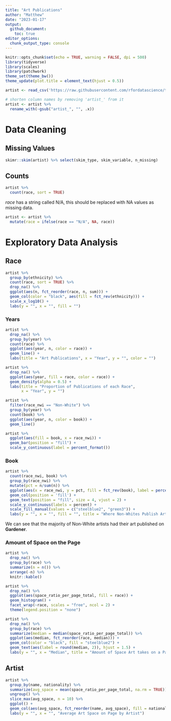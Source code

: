 ```yaml
---
title: "Art Publications"
author: "Matthew"
date: "2023-01-17"
output: 
  github_document:
    toc: true
editor_options: 
  chunk_output_type: console
---
```


```r
knitr::opts_chunk$set(echo = TRUE, warning = FALSE, dpi = 500)
library(tidyverse)
library(scales)
library(patchwork)
theme_set(theme_bw())
theme_update(plot.title = element_text(hjust = 0.5))
```

```r
artist <- read_csv('https://raw.githubusercontent.com/rfordatascience/tidytuesday/master/data/2023/2023-01-17/artists.csv')

# shorten column names by removing 'artist_' from it
artist <- artist %>% 
  rename_with(~gsub("artist_", "", .x))
```

# Data Cleaning

## Missing Values

```r
skimr::skim(artist) %>% select(skim_type, skim_variable, n_missing)
```

## Counts

```r
artist %>% 
  count(race, sort = TRUE)
```

*race* has a string called N/A, this should be replaced with NA values as missing data.

```r
artist <- artist %>% 
  mutate(race = ifelse(race == "N/A", NA, race))
```

# Exploratory Data Analysis

## Race

```r
artist %>% 
  group_by(ethnicity) %>% 
  count(race, sort = TRUE) %>% 
  drop_na() %>% 
  ggplot(aes(n, fct_reorder(race, n, sum))) +
  geom_col(color = "black", aes(fill = fct_rev(ethnicity))) +
  scale_x_log10() +
  labs(y = "", x = "", fill = "")
```

### Years

```r
artist %>% 
  drop_na() %>% 
  group_by(year) %>% 
  count(race) %>% 
  ggplot(aes(year, n, color = race)) +
  geom_line() +
  labs(title = "Art Publications", x = "Year", y = "", color = "")

artist %>% 
  drop_na() %>% 
  ggplot(aes(year, fill = race, color = race)) +
  geom_density(alpha = 0.5) +
  labs(title = "Proportion of Publications of each Race",
       x = "Year", y = "")
```

```r
artist %>% 
  filter(race_nwi == "Non-White") %>% 
  group_by(year) %>% 
  count(book) %>% 
  ggplot(aes(year, n, color = book)) +
  geom_line()

artist %>% 
  ggplot(aes(fill = book, x = race_nwi)) +
  geom_bar(position = "fill") +
  scale_y_continuous(label = percent_format())
```

### Book

```r
artist %>% 
  count(race_nwi, book) %>% 
  group_by(race_nwi) %>% 
  mutate(pct = n/sum(n)) %>% 
  ggplot(aes(x = race_nwi, y = pct, fill = fct_rev(book), label = percent(pct))) + 
  geom_col(position = 'fill') + 
  geom_text(position = "fill", size = 4, vjust = 2) + 
  scale_y_continuous(labels = percent) +
  scale_fill_manual(values = c("steelblue2", "green3")) +
  labs(y = "", x = "", fill = "", title = "Where Non-Whites Publish Art") 
```

We can see that the majority of Non-White artists had their art published on **Gardener**.

### Amount of Space on the Page

```r
artist %>% 
  drop_na() %>% 
  group_by(race) %>% 
  summarize(n = n()) %>% 
  arrange(-n) %>% 
  knitr::kable()

artist %>% 
  drop_na() %>% 
  ggplot(aes(space_ratio_per_page_total, fill = race)) +
  geom_histogram() +
  facet_wrap(~race, scales = "free", ncol = 2) +
  theme(legend.position = "none")
```

```r
artist %>%
  drop_na() %>% 
  group_by(race) %>% 
  summarize(median = median(space_ratio_per_page_total)) %>% 
  ggplot(aes(median, fct_reorder(race, median))) +
  geom_col(color = "black", fill = "steelblue2") +
  geom_text(aes(label = round(median, 2)), hjust = 1.5) +
  labs(y = "", x = "Median", title = "Amount of Space Art takes on a Page by Race")
```

## Artist

```r
artist %>% 
  group_by(name, nationality) %>% 
  summarize(avg_space = mean(space_ratio_per_page_total, na.rm = TRUE)) %>% 
  ungroup() %>% 
  slice_max(avg_space, n = 10) %>% 
  ggplot() +
  geom_col(aes(avg_space, fct_reorder(name, avg_space), fill = nationality)) +
  labs(y = "", x = "", "Average Art Space on Page by Artist") 
```
